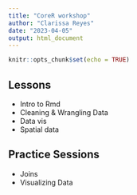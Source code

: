 ```yaml
---
title: "CoreR workshop"
author: "Clarissa Reyes"
date: "2023-04-05"
output: html_document
---
```


```r
knitr::opts_chunk$set(echo = TRUE)
```

## Lessons
- Intro to Rmd
- Cleaning & Wrangling Data
- Data vis
- Spatial data

## Practice Sessions
- Joins
- Visualizing Data